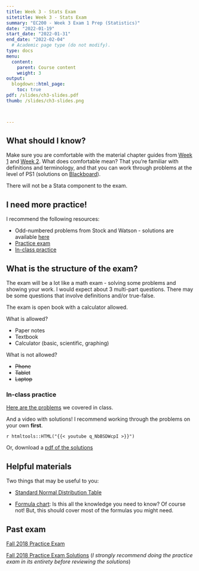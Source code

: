 ```yaml
---
title: Week 3 - Stats Exam
sitetitle: Week 3 - Stats Exam
summary: "EC200 - Week 3 Exam 1 Prep (Statistics)"
date: "2022-01-19"
start_date: "2022-01-31"
end_date: "2022-02-04"
  # Academic page type (do not modify).
type: docs
menu:
  content:
    parent: Course content
    weight: 3
output:
  blogdown::html_page:
    toc: true
pdf: /slides/ch3-slides.pdf
thumb: /slides/ch3-slides.png



---
```


## What should I know? 

Make sure you are comfortable with the material chapter guides from [Week 1](../01-content) and  [Week 2](../02-content). What does comfortable mean? That you're familiar with definitions and terminology, and that you can work through problems at the level of PS1 (solutions on [Blackboard](http://bb.uvm.edu)).

There will not be a Stata component to the exam. 

## I need more practice!

I recommend the following resources: 

 - Odd-numbered problems from Stock and Watson - solutions are available [here](../../bonus/general-resources)
 - [Practice exam](#practice-exam)
 - [In-class practice](#inclass-practice)

## What is the structure of the exam? 

The exam will be a lot like a math exam - solving some problems and showing your work. I would expect about 3 multi-part questions. There may be some questions that involve definitions and/or true-false.


The exam is open book with a calculator allowed. 

What is allowed?

  - Paper notes
  - Textbook
  - Calculator (basic, scientific, graphing)
  
What is not allowed?

  - ~~Phone~~ 
  - ~~Tablet~~
  - ~~Laptop~~



<!---### How do I submit? 
Work through on paper, then scan a copy and upload it onto Blackboard. Please use something like [Adobe Scan](https://acrobat.adobe.com/us/en/mobile/scanner-app.html) so that you can submit **just one file in pdf form**. In the past, I've found that uploading photos yields huge files that are difficult to grade.

#### Details: 

What should you make sure you include? 

 - Just one file per person 
 - PDF version - review in advance to make sure the text is readable
 - Make sure your answers are numbered, but you don't need to write out the questions
 - Please make sure pages are in order
 - **YOU MUST SHOW YOUR WORK** for full credit. 
--->

### In-class practice 

[Here are the problems](../practice/EC200-03-01practice.pdf) we covered in class.


And a video with solutions! I recommend working through the problems on your own **first**. 

`r htmltools::HTML("{{< youtube q_NbBSDWcpI >}}")`

Or, download a [pdf of the solutions](../practice/EC200-03-01practice_solutions.pdf)

<!---
### Practice exam! (For logisitics)

Just to make sure we're feeling good about logistics, I'll post a "practice exam" on Blackboard that will go live at **3:30pm on Friday, September 18** (after our optional meet up) with one question. You can download it, work through the problem, scan it and upload your exam.  It will be available until **11:59 pm Sunday.**

I'll review your submission and make sure there aren't any problems with viewing your work.  

Completion of the practice exam will be worth 2 points toward the exam (regardless of the accuracy of your answer).

 

## Practice 

On Friday, I'll release an optional "practice" lock-down exam. It will have one practice questions, so we can all experience the glory of online testing. If you complete the pratice lock-down exam, you will earn 2 points toward the exam.
--> 

## Helpful materials {#helpful-materials}

Two things that may be useful to you: 

- [Standard Normal Distribution Table](../AppendixTable1_rev.pdf)

- [Formula chart](../Formula-sheet_f20.pdf): Is this all the knowledge you need to know? Of course not! But, this should cover most of the formulas you might need. 

## Past exam  {#practice-exam .unnumbered}


[Fall 2018 Practice Exam](../PracticeExams/StatsQuiz_Spring2018_print.pdf)

[Fall 2018 Practice Exam Solutions](../PracticeExams/StatsQuiz_Spring2018_sol.pdf) (*I strongly recommend doing the practice exam in its entirety before reviewing the solutions*)
